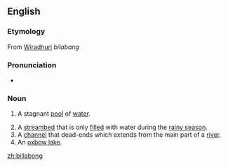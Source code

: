 ==English==

===Etymology===
From [[wikipedia:Wiradhuri language|Wiradhuri]] ''bilabang''

===Pronunciation===
* {{rhymes|ɒŋ}}

===Noun===
{{en-noun}}

# {{Australian English}} A stagnant [[pool]] of [[water]].
# A [[streambed]] that is only [[filled]] with water during the [[rainy season]].
# A [[channel]] that dead-ends which extends from the main part of a [[river]].
# An [[oxbow lake]].

[[zh:billabong]]